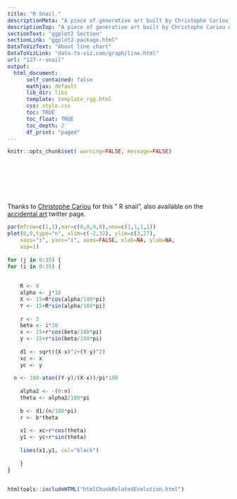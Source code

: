 ```yaml
---
title: "R Snail."
descriptionMeta: "A piece of generative art built by Christophe Cariou with R."
descriptionTop: "A piece of generative art built by Christophe Cariou with R."
sectionText: "ggplot2 Section"
sectionLink: "ggplot2-package.html"
DataToVizText: "About line chart"
DataToVizLink: "data-to-viz.com/graph/line.html"
url: "127-r-snail"
output:
  html_document:
      self_contained: false    
      mathjax: default
      lib_dir: libs
      template: template_rgg.html
      css: style.css
      toc: TRUE
      toc_float: TRUE
      toc_depth: 2
      df_print: "paged"
---
```



```r
knitr::opts_chunk$set( warning=FALSE, message=FALSE)
```

<div class="container" style="padding-top: 80px">



<div class = "row">

<div class = "col-md-4  col-sm-12 align-self-center">

Thanks to [Christophe Cariou](http://chcariou.fr/post/138977580562/in-february-i-made-a-small-mistake-in-my-program) for this ” R snail”, also available on the [accidental art](https://twitter.com/accidental__art) twitter page.

</div>


<div class = "col-md-8  col-sm-12">

```r
par(mfrow=c(1,1),mar=c(0,0,0,0),oma=c(1,1,1,1))
plot(0,0,type="n", xlim=c(-2,32), ylim=c(3,27),
    xaxs="i", yaxs="i", axes=FALSE, xlab=NA, ylab=NA,
    asp=1)
 
for (j in 0:35) {
for (i in 0:35) {
 
 
    R <- 8
    alpha <- j*10
    X <- 15+R*cos(alpha/180*pi)
    Y <- 15+R*sin(alpha/180*pi)
 
    r <- 3
    beta <- i*10
    x <- 15+r*cos(beta/180*pi)
    y <- 15+r*sin(beta/180*pi)
 
    d1 <- sqrt((X-x)^2+(Y-y)^2)
    xc <- x
    yc <- y
 
  n <- 180-atan((Y-y)/(X-x))/pi*180 
 
    alpha2 <- -(0:n)
    theta <- alpha2/180*pi
    
    b <- d1/(n/180*pi)
    r <- b*theta
        
    x1 <- xc+r*cos(theta)
    y1 <- yc+r*sin(theta)
 
    lines(x1,y1, col="black")
 
    }
}
```

</div>
</div>


```r
```




<!-- Close container -->
</div>




```r
htmltools::includeHTML("htmlChunkRelatedEvolution.html")
```
